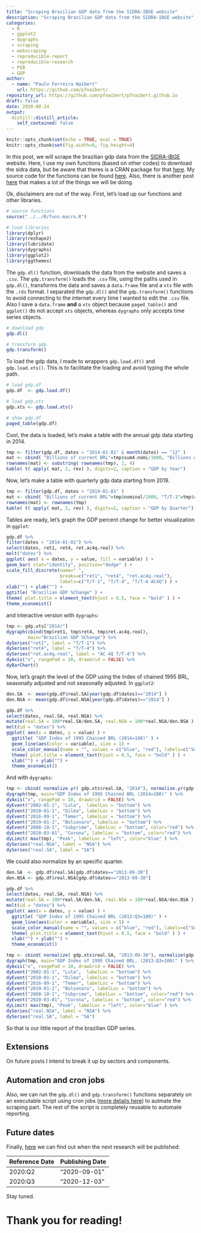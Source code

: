 ```yaml
---
title: "Scraping Brazilian GDP data from the SIDRA-IBGE website"
description: "Scraping Brazilian GDP data from the SIDRA-IBGE website"
categories:
  - R
  - ggplot2
  - dygraphs
  - scraping
  - webscraping
  - reproducible-report
  - reproducible-research
  - PIB
  - GDP
author:
  - name: "Paulo Ferreira Naibert"
    url: https://github.com/pfnaibert/
repository_url: https://github.com/pfnaibert/pfnaibert.github.io
draft: false
date: 2020-08-24
output:
  distill::distill_article:
    self_contained: false
---
```


```r
knitr::opts_chunk$set(echo = TRUE, eval = TRUE)
knitr::opts_chunk$set(fig.width=8, fig.height=4)
```

In this post, we will scrape the brazilian gdp data from the [SIDRA-IBGE](https://sidra.ibge.gov.br/) website.
Here, I use my own functions (based on other codes) to download the sidra data, but be aware that theres is a CRAN package for that [here](https://cran.r-project.org/web/packages/sidrar/index.html).
My source code for the functions can be found [here](https://github.com/pfnaibert/pfnaibert.github.io/blob/master/R/funs-macro.R).
Also, there is another post [here](https://www.jfcostasantos.com/post/2015-07-23-r-rmarkdown/) that makes a lot of the things we will be doing.

Ok, disclaimers are out of the way.
First, let's load up our functions and other libraries.

```r
# source functions
source("../../R/funs-macro.R")

# load libraries
library(dplyr)
library(reshape2)
library(lubridate)
library(dygraphs)
library(ggplot2)
library(ggthemes)
```

The `gdp.dl()` function, downloads the data from the website and saves a `.csv`.
The `gdp.transform()` loads the `.csv` file, using the paths used in `gdp.dl()`, transforms the data and saves a `data.frame` file and a `xts` file with the `.rds` format.
I separated the `gdp.dl()` and the `gdp.transform()` functions to avoid connecting to the internet every time I wanted to edit the `.csv` file.
Also I save a `data.frame` **and** a `xts` object because `paged_table()` and `ggplot()` do not accept `xts` objects, whereas `dygraphs` only accepts time series objects.

```r
# download gdp
gdp.dl()

# transform gdp
gdp.transform()
```

To load the gdp data, I made to wrappers `gdp.load.df()` and `gdp.load.xts()`.
This is to facilitate the loading and avoid typing the whole path.

```r
# load gdp.df
gdp.df  <- gdp.load.df()

# load gdp.xts
gdp.xts <- gdp.load.xts()

# show gdp.df
paged_table(gdp.df)
```

Cool, the data is loaded, let's make a table with the annual gdp data starting in 2014.

```r
tmp <- filter(gdp.df, dates > "2014-01-01" & month(dates) == "12" )
mat <- cbind( "Billions of current BRL"=tmp$sum4.nomi/1000, "Billions of 1995 BRL"=tmp$sum4.real/1000, "AC 4Q T/T-4"=tmp$ret.ac4q.real)
rownames(mat) <- substring( rownames(tmp), 1, 4)
kable( t( apply( mat, 2, rev) ), digits=2, caption = "GDP by Year")
```

Now, let's make a table with quarterly gdp data starting from 2019.

```r
tmp <- filter(gdp.df, dates > "2019-01-01" )
mat <- cbind( "Billions of current BRL"=tmp$nominal/1000, "T/T-1"=tmp$ret1, "T/T-4"=tmp$ret4, "AC 4Q T/T-4"=tmp$ret.ac4q.real)
rownames(mat) <- rownames(tmp)
kable( t( apply( mat, 2, rev) ), digits=2, caption = "GDP by Quarter")
```

Tables are ready, let's graph the GDP percent change for better visualization in `ggplot`:

```r
gdp.df %>%
filter(dates > "2014-01-01") %>%
select(dates, ret1, ret4, ret.ac4q.real) %>%
melt("dates") %>%
ggplot( aes( x = dates, y = value, fill = variable) ) +
geom_bar( stat="identity", position="dodge" ) +
scale_fill_discrete(name=" ",
					breaks=c("ret1", "ret4", "ret.ac4q.real"),
					labels=c("T/T-1", "T/T-4", "T/T-4 AC4Q") ) +
xlab("") + ylab("") +
ggtitle( "Brazilian GDP %Change" ) +
theme( plot.title = element_text(hjust = 0.5, face = "bold" ) ) +
theme_economist()
```

and interactive version with `dygraphs`:

```r
tmp <- gdp.xts["2014/"]
dygraph(cbind(tmp$ret1, tmp$ret4, tmp$ret.ac4q.real),
	   	main="Brazilian GDP %Change") %>%
dySeries("ret1", label = "T/T-1") %>%
dySeries("ret4", label = "T/T-4") %>%
dySeries("ret.ac4q.real", label = "AC 4Q T/T-4") %>%
dyAxis("x", rangePad = 20, drawGrid = FALSE) %>%
dyBarChart()
```

Now, let's graph the level of the GDP using the Index of chained 1995 BRL, seasonally adjusted and not seasonally adjusted.
In `ggplot2`:

```r
den.SA  <- mean(gdp.df$real.SA[year(gdp.df$dates)=="2014"] )
den.NSA <- mean(gdp.df$real.NSA[year(gdp.df$dates)=="2014"] )

gdp.df %>%
select(dates, real.SA, real.NSA) %>%
mutate(real.SA = 100*real.SA/den.SA, real.NSA = 100*real.NSA/den.NSA ) %>%
melt(id = "dates") %>%
ggplot( aes(x = dates, y = value) ) +
  ggtitle( "GDP Index of 1995 Chained BRL (2014=100)" ) +
  geom_line(aes(color = variable), size = 1) +
  scale_color_manual(name = "", values = c("blue", "red"), labels=c("Seasonal Adj.", "Not Seasonal Adj." ) ) +
  theme( plot.title = element_text(hjust = 0.5, face = "bold" ) ) +
  xlab("") + ylab("") +
  theme_economist()
```

And with `dygraphs`:

```r
tmp <- cbind( normalize.yr( gdp.xts$real.SA, "2014"), normalize.yr(gdp.xts$real.NSA, "2014" ) )
dygraph(tmp, main="GDP Index of 1995 Chained BRL (2014=100)" ) %>%
dyAxis("x", rangePad = 10, drawGrid = FALSE) %>%
dyEvent("2002-01-1", "Lula",  labelLoc = "bottom") %>%
dyEvent("2010-01-1", "Dilma", labelLoc = "bottom") %>%
dyEvent("2016-09-1", "Temer", labelLoc = "bottom") %>%
dyEvent("2019-01-1", "Bolsonaro", labelLoc = "bottom") %>%
dyEvent("2008-10-1", "Subprime", labelLoc = "bottom", color="red") %>%
dyEvent("2020-03-01", "Corona", labelLoc = "bottom", color="red") %>%
dyLimit( max(tmp), "Peak", labelLoc = "left", color="blue" ) %>%
dySeries("real.NSA", label = "NSA") %>%
dySeries("real.SA", label = "SA")
```

We could also normalize by an specific quarter.

```r
den.SA  <- gdp.df$real.SA[gdp.df$dates=="2013-09-30"]
den.NSA <- gdp.df$real.NSA[gdp.df$dates=="2013-09-30"]

gdp.df %>%
select(dates, real.SA, real.NSA) %>%
mutate(real.SA = 100*real.SA/den.SA, real.NSA = 100*real.NSA/den.NSA ) %>%
melt(id = "dates") %>%
ggplot( aes(x = dates, y = value) ) +
  ggtitle( "GDP Index of 1995 Chained BRL (2013:Q3=100)" ) +
  geom_line(aes(color = variable), size = 1) +
  scale_color_manual(name = "", values = c("blue", "red"), labels=c("Seasonal Adj.", "Not Seasonal Adj." ) ) +
  theme( plot.title = element_text(hjust = 0.5, face = "bold" ) ) +
  xlab("") + ylab("") +
  theme_economist()
```

```r
tmp <- cbind( normalize( gdp.xts$real.SA, "2013-09-30"), normalize(gdp.xts$real.NSA, "2013-09-30" ) )
dygraph(tmp, main="GDP Index of 1995 Chained BRL, (2013:Q3=100)" ) %>%
dyAxis("x", rangePad = 10, drawGrid = FALSE) %>%
dyEvent("2002-01-1", "Lula",  labelLoc = "bottom") %>%
dyEvent("2010-01-1", "Dilma", labelLoc = "bottom") %>%
dyEvent("2016-09-1", "Temer", labelLoc = "bottom") %>%
dyEvent("2019-01-1", "Bolsonaro", labelLoc = "bottom") %>%
dyEvent("2008-10-1", "Subprime", labelLoc = "bottom", color="red") %>%
dyEvent("2020-03-01", "Corona", labelLoc = "bottom", color="red") %>%
dyLimit( max(tmp), "Peak", labelLoc = "left", color="blue" ) %>%
dySeries("real.NSA", label = "NSA") %>%
dySeries("real.SA", label = "SA")
```

So that is our little report of the brazilian GDP series.

## Extensions
On future posts I intend to break it up by sectors and components.

## Automation and cron jobs
Also, we can run the `gdp.dl()` and  `gdp.transform()` functions separately on an executable script using cron jobs ([more details here](https://en.wikipedia.org/wiki/Cronr)) to autmate the scraping part.
The rest of the script is completely reusable to automate reporting.

## Future dates
Finally, [here](https://sidra.ibge.gov.br/home/cnt/brasil) we can find out when the next research will be published:

| Reference Date | Publishing Date |
| ---- | ---- |
|  2020:Q2       | "2020-09-01"    |
|  2020:Q3       | "2020-12-03"    |

Stay tuned.


# Thank you for reading!

